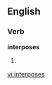 
==English==

===Verb===
'''interposes'''

# {{third-person singular of|[[interpose]]}}

[[vi:interposes]]